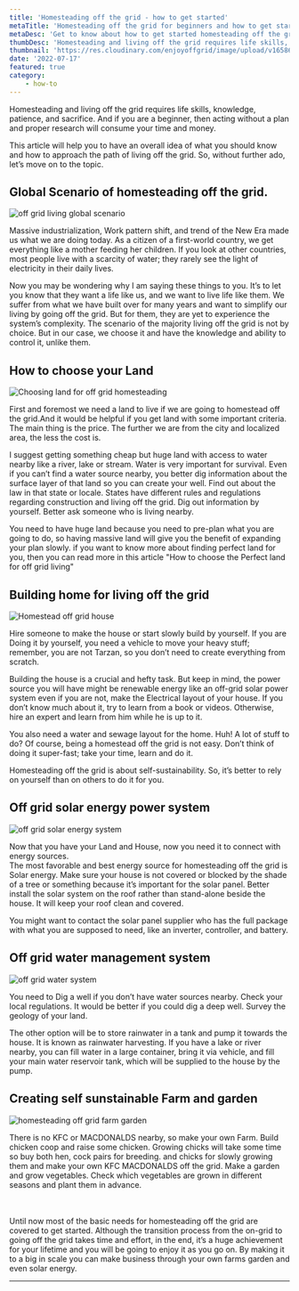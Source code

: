 ```yaml
---
title: 'Homesteading off the grid - how to get started'
metaTitle: 'Homesteading off the grid for beginners and how to get started'
metaDesc: 'Get to know about how to get started homesteading off the grid as a beginner, and things to consider while you are at it. What to plan and how to approach in order to make off grid house and how to choose the renewable energy for your house.'
thumbDesc: 'Homesteading and living off the grid requires life skills, knowledge, patience, and sacrifice.And if you are a beginner then acting without a plan and proper research will consume your time and money. This article will help you to have an overall idea of what you should know and how to approach the path of living off the grid.'
thumbnail: 'https://res.cloudinary.com/enjoyoffgrid/image/upload/v1658614286/Posts/homesteading-off-the-grid-how-to-get-started/homesteading-enjoyoffgrid.com_numclp.jpg'
date: '2022-07-17'
featured: true
category: 
    - how-to
---
```


Homesteading and living off the grid requires life skills, knowledge, patience, and sacrifice. And if you are a beginner, then acting without a plan and proper research will consume your time and money.   

This article will help you to have an overall idea of what you should know and how to approach the path of living off the grid. So, without further ado, let’s move on to the topic.



## Global Scenario of homesteading off the grid.

![off grid living global scenario](https://res.cloudinary.com/enjoyoffgrid/image/upload/v1658614288/Posts/homesteading-off-the-grid-how-to-get-started/off-grid-living-global-scenario_qbez3h.jpg)

Massive industrialization, Work pattern shift, and trend of the New Era made us what we are doing today. As a citizen of a first-world country, we get everything like a mother feeding her children. If you look at other countries, most people live with a scarcity of water; they rarely see the light of electricity in their daily lives.  

Now you may be wondering why I am saying these things to you. It’s to let you know that they want a life like us, and we want to live life like them. We suffer from what we have built over for many years and want to simplify our living by going off the grid. But for them, they are yet to experience the system’s complexity. The scenario of the majority living off the grid is not by choice. But in our case, we choose it and have the knowledge and ability to control it, unlike them.

## How to choose your Land 

![Choosing land for off grid homesteading](https://res.cloudinary.com/enjoyoffgrid/image/upload/v1658614288/Posts/homesteading-off-the-grid-how-to-get-started/off-grid-living-homesteading-land_deorfi.jpg)

First and foremost we need a land to live if we are going to homestead off the grid.And it would be helpful if you get land with some important criteria. The main thing is the price. The further we are from the city and localized area, the less the cost is.  

I suggest getting something cheap but huge land with access to water nearby like a river, lake or stream. Water is very important for survival. Even if you can’t find a water source nearby, you better dig information about the surface layer of that land so you can create your well. 
Find out about the law in that state or locale. States have different rules and regulations regarding construction and living off the grid. Dig out information by yourself. Better ask someone who is living nearby.  

You need to have huge land because you need to pre-plan what you are going to do, so having massive land will give you the benefit of expanding your plan slowly. if you want to know more about finding perfect land for you, then you can read more in this article <Link href="/find-perfect-land-for-off-grid-living"><a target="_blank">"How to choose the Perfect land for off grid living"</a></Link>


## Building home for living off the grid
![Homestead off grid house](https://res.cloudinary.com/enjoyoffgrid/image/upload/v1658614288/Posts/homesteading-off-the-grid-how-to-get-started/off-grid-house-homesteading_v4ytg5.jpg)


Hire someone to make the house or start slowly build by yourself. If you are Doing it by yourself, you need a vehicle to move your heavy stuff; remember, you are not Tarzan, so you don’t need to create everything from scratch.  

Building the house is a crucial and hefty task. But keep in mind, the power source you will have might be renewable energy like an off-grid solar power system even if you are not, make the Electrical layout of your house. If you don’t know much about it, try to learn from a book or videos. Otherwise, hire an expert and learn from him while he is up to it.  

You also need a water and sewage layout for the home. Huh! A lot of stuff to do? Of course, being a homestead off the grid is not easy. Don’t think of doing it super-fast; take your time, learn and do it.  

Homesteading off the grid is about self-sustainability. So, it’s better to rely on yourself than on others to do it for you. 

## Off grid solar energy power system
![off grid solar energy system](https://res.cloudinary.com/enjoyoffgrid/image/upload/v1658614288/Posts/homesteading-off-the-grid-how-to-get-started/homesteading-of-the-grid-solar-energy_cpstyk.jpg)

Now that you have your Land and House, now you need it to connect with energy sources.  
The most favorable and best energy source for homesteading off the grid is Solar energy. Make sure your house is not covered or blocked by the shade of a tree or something because it’s important for the solar panel. Better install the solar system on the roof rather than stand-alone beside the house. It will keep your roof clean and covered.  

You might want to contact the solar panel supplier who has the full package with what you are supposed to need, like an inverter, controller, and battery.

## Off grid water management system
![off grid water system](https://res.cloudinary.com/enjoyoffgrid/image/upload/v1658614288/Posts/homesteading-off-the-grid-how-to-get-started/off-grid-living-water-system_gzuysp.jpg)

You need to Dig a well if you don’t have water sources nearby. Check your local regulations. It would be better if you could dig a deep well. Survey the geology of your land.  

The other option will be to store rainwater in a tank and pump it towards the house. It is known as rainwater harvesting. If you have a lake or river nearby, you can fill water in a large container, bring it via vehicle, and fill your main water reservoir tank, which will be supplied to the house by the pump.

## Creating self sunstainable Farm and garden

![homesteading off grid farm garden](https://res.cloudinary.com/enjoyoffgrid/image/upload/v1658614288/Posts/homesteading-off-the-grid-how-to-get-started/off-grid-farm-homesteading_gjs2nq.jpg)

There is no KFC or MACDONALDS nearby, so make your own Farm. Build chicken coop and raise some chicken. Growing chicks will take some time so buy both hen, cock pairs for breeding. and chicks for slowly growing them and make your own KFC MACDONALDS off the grid. Make a garden and grow vegetables. Check which vegetables are grown in different seasons and plant them in advance.  

<br></br>
Until now most of the basic needs for homesteading off the grid are covered to get started. Although the transition process from the on-grid to going off the grid takes time and effort, in the end, it’s a huge achievement for your lifetime and you will be going to enjoy it as you go on. By making it to a big in scale you can make business through your own farms garden and even solar energy.
***